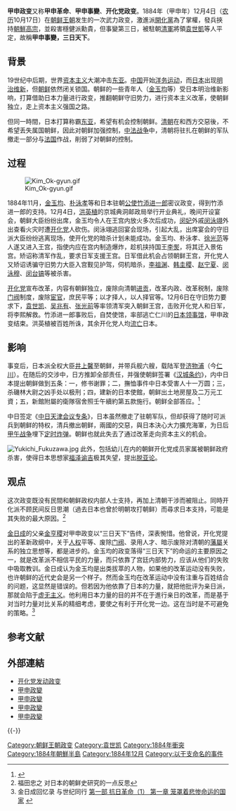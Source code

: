 {{Otheruses|subject=朝鲜王朝1884年的一次武力政變|other=中國1644年的戰役|甲申之变}}

{{Refimprove|time=2022-04-05T10:55:13+00:00}}
{{Infobox Korean name
|hangul = 갑신정변
|hanja = 甲申政變
|rr = Gapsin jeongbyeon
|mr = Kapsin chŏngbyŏn
|hangul2 = 갑신혁명
|hanja2 = 甲申革命
|rr2 = Gapsin hyeongmyong
|mr2 = Kapsin hyŏngmyong
}}

'''甲申政变'''又称'''甲申革命'''、'''甲申事變'''、'''开化党政变'''。1884年（甲申年）12月4日（[[农历|农历]]10月17日）在[[朝鲜王朝|朝鲜王朝]]发生的一次武力政变，激進派[[開化黨|開化黨]]為了掌權，發兵挾持[[朝鮮高宗|朝鮮高宗]]，並殺害穩健派勳貴，但事變第三日，被駐朝[[清軍|清軍]]將領[[袁世凱|袁世凱]]等人平定，故稱'''甲申事變，三日天下'''。

== 背景 ==
19世纪中后期，世界[[资本主义|资本主义]]大潮冲击[[东亚|东亚]]。[[中国|中国]]开始[[洋务运动|洋务运动]]，而[[日本|日本]]出现[[明治维新|明治维新]]，但[[李氏朝鲜|朝鲜]]依然闭关锁国。朝鲜的一些青年人（[[金玉均|金玉均]]等）受日本明治维新影响，打算借助日本力量进行政变，推翻朝鲜守旧势力，进行资本主义改革，使朝鲜独立，走上资本主义强国之路。

但同一時間，日本打算称霸[[东亚|东亚]]，希望有机会控制朝鲜。[[清朝|清朝]]在和西方交惡後，不希望丢失属国朝鲜，因此对朝鲜加强控制，[[中法战争|中法战争]]中，清朝将驻扎在朝鲜的军队撤走一部分与[[法国|法国]]作战，削弱了对朝鲜的控制。

== 过程 ==
[[File:Kim_Ok-gyun.gif|thumb]]

1884年11月，[[金玉均|金玉均]]、[[朴泳孝|朴泳孝]]等和日本驻朝[[公使|公使]][[竹添进一郎|竹添进一郎]]密议政变，得到竹添进一郎的支持。12月4日，[[洪英植|洪英植]]的京城典洞邮政局举行开业典礼，晚间开设宴会，朝鲜大臣纷纷出席，金玉均令人在王宫内放火多次后成功，[[明成皇后|闵妃]]外戚[[闵泳翊|闵泳翊]]外出查看火灾时遭[[开化党|开化党]]人砍伤。闵泳翊逃回宴会现场，引起大乱，出席宴会的守旧派大臣纷纷逃离现场，使开化党的暗杀计划未能成功。金玉均、朴泳孝、[[徐光范|徐光范]]等人遂又进入王宫，指使内应在宫内制造爆炸，趁机挟持国王[[朝鮮高宗|李㷩]]，将其迁入景佑宫。矫诏称清军作乱，要求日军支援王宫。日军借此机会占领朝鲜王宫，开化党人又矫诏诱骗守旧势力大臣入宫觐见护驾，伺机暗杀，[[李祖渊|李祖渊]]、[[韩圭稷|韩圭稷]]、[[赵宁夏|赵宁夏]]、[[闵泳穆|闵泳穆]]、[[闵台镐|闵台镐]]等被杀害。

[[开化党|开化党]]宣布改革，内容有朝鲜独立，废除向清朝[[进贡|进贡]]，改革内政、改革税制，废除[[门阀|门阀]]制度，废除[[宦官|宦官]]，庶民平等；以才择人，以人择官等。12月6日在守旧势力要求下，[[袁世凯|袁世凯]]、[[吴兆有|吴兆有]]、[[张光前|张光前]]等率领清军突入朝鲜王宫，击败开化党人和日军，将李熙解救。竹添进一郎事败后，自焚使馆，率部逃亡仁川的[[日本駐外機構列表|日本领事馆]]，甲申政变结束。洪英植被百姓所诛，其余开化党人均[[流亡|流亡]]日本。

== 影响 ==
事变后，日本派全权大臣[[井上馨|井上馨]]至朝鲜，并带兵舰六艘，载陆军登[[济物浦|济物浦]]（今[[仁川|仁川]]）。在随后的交涉中，日方推卸全部责任，并强使朝鲜签署《[[汉城条约|汉城条约]]》，内中日本提出朝鲜做到五条：一，修书谢罪；二，撫恤事件中日本受害人十一万圆；三，杀磯林大尉之凶手处以极刑；四，建新的日本使館，朝鲜出土地房屋及二万元工資；五，新館附屬的衛隊宿舍照壬午續約第五款施行。朝鲜全部答应。<ref name="chinghua">{{cite journal |author1=王信忠 |title=甲申事變始末 |journal=清華學報 |date=1937-01 |url=http://nthur.lib.nthu.edu.tw/dspace/handle/987654321/78641 |accessdate=2019-08-21 |publisher=國立清華大學出版社 |archive-date=2019-08-21 |archive-url=https://web.archive.org/web/20190821040044/http://nthur.lib.nthu.edu.tw/dspace/handle/987654321/78641 |dead-url=no }}</ref>{{rp|139}}

中日签定《[[中日天津会议专条|中日天津会议专条]]》，日本虽然撤走了驻朝军队，但却获得了随时可派兵到朝鲜的特权，清兵撤出朝鲜，兩國的交惡，與日本決心大力擴充海軍，为日后[[甲午战争|甲午战争]]埋下[[定时炸弹|定时炸弹]]。朝鲜也就此失去了通过改革走向资本主义的机会。

[[File:Yukichi_Fukuzawa.jpg|thumb]]
此外，包括幼儿在内的朝鲜开化党成员家属被朝鲜政府杀害，使得日本思想家[[福泽谕吉|福泽谕吉]]极其失望，提出[[脱亚论|脱亚论]]。

== 观点 ==
这次政变既没有民間和朝鲜政权内部人士支持，再加上清朝干涉而被阻止。同時开化派不顾民间反日思潮（過去日本也曾於明朝攻打朝鲜）而尋求日本支持，可能是其失败的最大原因。<ref>福田忠之 对日本的朝鲜史研究的一点反思</ref>

[[金日成|金日成]]的父亲[[金亨稷|金亨稷]]对甲申政变以“三日天下”告终，深表惋惜。他曾说，开化党提出的革新政纲中，关于[[人权|人权]]平等、废除[[门阀|门阀]]、录用人才、暗示废除对清朝的[[藩屬|藩屬]]关系的独立思想等，都是进步的。金玉均的政变落得“三日天下”的命运的主要原因之一，就是改革派不相信平民的力量，而只依靠了宫廷内部势力，应该从他们的失败中吸取教训。金日成认为金玉均是出类拔萃的人物，如果他的改革运动没有失败，也许朝鲜的近代史会是另一个样子。然而金玉均在改革运动中没有注重与百姓结合的问题，这显然是错误的。但若因为他依靠了日本的力量，就把他批评为亲日派，那就会陷于[[虚无主义|虚无主义]]。他利用日本力量的目的并不在于進行亲日的改革，而是基于对当时力量对比关系的精细考虑，要使之有利于开化党一边。这在当时是不可避免的策略。<ref>金日成回忆录 与世纪同行 [http://www.lantianyu.net/pdf12/ts029047.htm 第一部	抗日革命（1）  第一章 笼罩着悲惨命运的国家] {{webarchive|url=https://web.archive.org/web/20150128092933/http://www.lantianyu.net/pdf12/ts029047.htm |date=2015-01-28 }}</ref>

==参考文献==
{{Reflist}}

== 外部連結 ==
* [http://book.sina.com.cn/longbook/1095229061_jiawubeige/8.shtml 开化党发动政变] {{Wayback|url=http://book.sina.com.cn/longbook/1095229061_jiawubeige/8.shtml |date=20060420195003 }}
* [http://100.daum.net/encyclopedia/view.do?docid=b01g1338a 甲申政變]{{Dead link|date=2018年8月 |bot=InternetArchiveBot |fix-attempted=yes }} {{ko}}
* [https://web.archive.org/web/20140108052832/http://mtcha.com.ne.kr/korea-term/sosun/term21-gabsinjungbyun.htm 甲申政變] {{ko}}
* [http://mahan.wonkwang.ac.kr/source/khis005.htm 甲申政變] {{Wayback|url=http://mahan.wonkwang.ac.kr/source/khis005.htm |date=20150622130328 }} {{ko}}
* [http://100.nate.com/dicsearch/pentry.html?s=K&i=234843&v=43 甲申政變]{{dead link|date=2018年1月 |bot=InternetArchiveBot |fix-attempted=yes }} {{ko}}

{{-}}
{{甲午战争}}
{{李氏朝鲜历史事件}}
{{Japanese conflicts}}

[[Category:朝鲜王朝政变|Category:朝鲜王朝政变]]
[[Category:袁世凯|Category:袁世凯]]
[[Category:1884年衝突|Category:1884年衝突]]
[[Category:1884年朝鮮半島|Category:1884年朝鮮半島]]
[[Category:1884年12月|Category:1884年12月]]
[[Category:以干支命名的事件|Category:以干支命名的事件]]